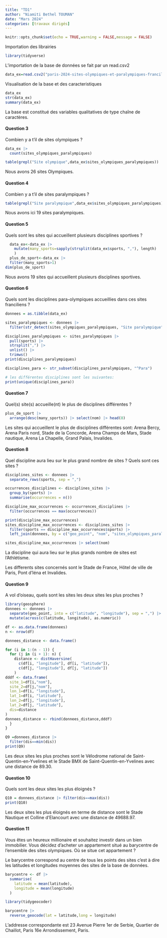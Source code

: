 ```yaml
---
title: "TD1"
author: "Niamiti Bethel TOUMAN"
date: "Mars 2024"
categories: [travaux dirigés]
---
```


```r
knitr::opts_chunk$set(echo = TRUE,warning = FALSE,message = FALSE)

```

Importation des librairies

```r
library(tidyverse)
```

L'importation de la base de données se fait par un read.csv2

```r
data_ex=read.csv2("paris-2024-sites-olympiques-et-paralympiques-franciliens (1).csv")

```

Visualisation de la base et des caracteristiques

```r
data_ex
str(data_ex)
summary(data_ex)

```

La base est constitué des variables qualitatives de type chaîne de caractères.

#### Question 3

Combien y a t'il de sites olympiques ?

```r

data_ex |> 
  count(sites_olympiques_paralympiques)

table(grepl("Site olympique",data_ex$sites_olympiques_paralympiques))
```

Nous avons 26 sites Olympiques.

#### Question 4

Combien y a t'il de sites paralympiques ?

```r
table(grepl("Site paralympique",data_ex$sites_olympiques_paralympiques))
```

Nous avons ici 19 sites paralympiques.

#### Question 5

Quels sont les sites qui accueillent plusieurs disciplines sportives ?

```r
  data_ex<-data_ex |> 
    mutate(many_sports=sapply(strsplit(data_ex$sports, ","), length)
    )
  plus_de_sport<-data_ex |> 
  filter(many_sports>1)
dim(plus_de_sport)

```

Nous avons 19 sites qui accueillent plusieurs disciplines sportives.

#### Question 6

Quels sont les disciplines para-olympiques accueillies dans ces sites franciliens ?

```r
donnees = as.tibble(data_ex)

sites_paralympiques <- donnees |> 
  filter(str_detect(sites_olympiques_paralympiques, "Site paralympique"))

disciplines_paralympiques <- sites_paralympiques |> 
  pull(sports) |> 
  strsplit(",") |> 
  unlist() |> 
  trimws()
print(disciplines_paralympiques)

disciplines_para <- str_subset(disciplines_paralympiques, "^Para")

# les différentes disciplines sont les suivantes:
print(unique(disciplines_para))

```

#### Question 7

Quel(s) site(s) accueille(nt) le plus de disciplines différentes ?

```r
plus_de_sport |> 
  arrange(desc(many_sports)) |> select(nom) |> head(8)
```

Les sites qui accueillent le plus de disciplines différentes sont: Arena Bercy, Arena Paris nord, Stade de la Concorde, Arena Champs de Mars, Stade nautique, Arena La Chapelle, Grand Palais, Invalides.

#### Question 8

Quel discipline aura lieu sur le plus grand nombre de sites ? Quels sont ces sites ?

```r
disciplines_sites <- donnees |> 
  separate_rows(sports, sep = ",")

occurrences_disciplines <- disciplines_sites |> 
  group_by(sports) |> 
  summarise(occurrences = n())

discipline_max_occurrences <- occurrences_disciplines |> 
  filter(occurrences == max(occurrences))

print(discipline_max_occurrences)
sites_discipline_max_occurrences <- disciplines_sites |> 
  filter(sports == discipline_max_occurrences$sports) |> 
  left_join(donnees, by = c("geo_point", "nom", "sites_olympiques_paralympiques", "sports"))

sites_discipline_max_occurrences |> select(nom)
```

La discipline qui aura lieu sur le plus grands nombre de sites est l'Athlétisme.

Les differents sites concernés sont le Stade de France, Hôtel de ville de Paris, Pont d'Iéna et Invalides.

#### Question 9

A vol d'oiseau, quels sont les sites les deux sites les plus proches ?

```r
library(geosphere)
donnees <- donnees |> 
  separate(geo_point, into = c("latitude", "longitude"), sep = ",") |> 
  mutate(across(c(latitude, longitude), as.numeric))

df <- as.data.frame(donnees)
n <- nrow(df)

donnees_distance <- data.frame()

for (i in 1:(n - 1)) {
  for (j in (i + 1): n) {
    distance <- distHaversine(
      c(df[i, "longitude"], df[i, "latitude"]),
      c(df[j, "longitude"], df[j, "latitude"])
    )
dddf <- data.frame(
  site_1=df[i,"nom"],
  site_2=df[j,"nom"],
  lon_1=df[i, "longitude"],
  lat_1=df[i, "latitude"],
  lon_2=df[j, "longitude"],
  lat_2=df[j, "latitude"],
  dis=distance
)
donnees_distance <- rbind(donnees_distance,dddf)
  }
}

Q9 =donnees_distance |> 
  filter(dis==min(dis))
print(Q9)
```

Les deux sites les plus proches sont le Vélodrome national de Saint-Quentin-en-Yvelines et le Stade BMX de Saint-Quentin-en-Yvelines avec une distance de 89.30.

#### Question 10

Quels sont les deux sites les plus éloignés ?

```r
Q10 = donnees_distance |> filter(dis==max(dis))
print(Q10)
```

Les deux sites les plus éloignés en terme de distance sont le Stade Nautique et Colline d'Elancourt avec une distance de 49688.97.

#### Question 11

Vous êtes un heureux millionaire et souhaitez investir dans un bien immobilier. Vous décidez d'acheter un appartement situé au barycentre de l'ensemble des sites olympiques. Où se situe cet appartement ?

Le barycentre correspond au centre de tous les points des sites c'est à dire les latitudes et longitudes moyennes des sites de la base de données.

```r
barycentre <- df |> 
  summarise(
    latitude = mean(latitude),
    longitude = mean(longitude)
  )

library(tidygeocoder)

barycentre |> 
  reverse_geocode(lat = latitude,long = longitude)

```

L'addresse correspondante est 23 Avenue Pierre 1er de Serbie, Quartier de Chaillot, Paris 16e Arrondissement, Paris.
